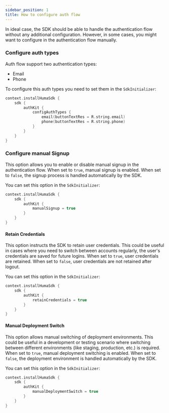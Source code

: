 ```yaml
---
sidebar_position: 1
title: How to configure auth flow
---
```


In ideal case, the SDK should be able to handle the authentication flow without any additional
configuration. However, in some cases, you might want to configure in the authentication flow
manually.

### Configure auth types

Auth flow support two authentication types:

* Email
* Phone

To configure this auth types you need to set them in the ```SdkInitializer```:

```kotlin
context.installHumaSdk {
    sdk {
        authKit {
            configAuthTypes {
                email(buttonTextRes = R.string.email)
                phone(buttonTextRes = R.string.phone)
            }
        }
    }
}
```

### Configure manual Signup

This option allows you to enable or disable manual signup in the authentication flow. When set
to `true`, manual signup is enabled. When set to `false`, the signup process is handled
automatically by the SDK.

You can set this option in the `SdkInitializer`:

```kotlin
context.installHumaSdk {
    sdk {
        authKit {
            manualSignup = true
        }
    }
}
```

#### Retain Credentials

This option instructs the SDK to retain user credentials. This could be useful in cases where you
need to switch between accounts regularly, the user's credentials are saved for future logins. When
set to `true`, user credentials are retained. When set to `false`, user credentials are not retained
after logout.

You can set this option in the `SdkInitializer`:

```kotlin
context.installHumaSdk {
    sdk {
        authKit {
            retainCredentials = true
        }
    }
}
```

#### Manual Deployment Switch

This option allows manual switching of deployment environments. This could be useful in a
development or testing scenario where switching between different environments (like staging,
production, etc.) is required. When set to `true`, manual deployment switching is enabled. When set
to `false`, the deployment environment is handled automatically by the SDK.

You can set this option in the `SdkInitializer`:

```kotlin
context.installHumaSdk {
    sdk {
        authKit {
            manualDeploymentSwitch = true
        }
    }
}
```
